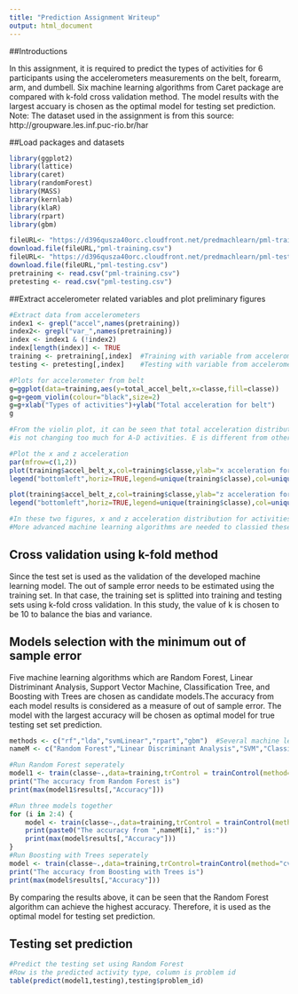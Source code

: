 ```yaml
---
title: "Prediction Assignment Writeup"
output: html_document
---
```


##Introductions

In this assignment, it is required to predict the types of activities for 6 participants 
using the accelerometers measurements on the belt, forearm, arm, and dumbell. Six machine
learning algorithms from Caret package are compared with k-fold cross validation method. The model 
results with the largest accuary is chosen as the optimal model for testing set prediction. 
Note: The dataset used in the assignment is from this source: http://groupware.les.inf.puc-rio.br/har

##Load packages and datasets
```r
library(ggplot2)
library(lattice)
library(caret)
library(randomForest)
library(MASS)
library(kernlab)
library(klaR)
library(rpart)
library(gbm)

fileURL<- "https://d396qusza40orc.cloudfront.net/predmachlearn/pml-training.csv"
download.file(fileURL,"pml-training.csv")
fileURL<- "https://d396qusza40orc.cloudfront.net/predmachlearn/pml-testing.csv"
download.file(fileURL,"pml-testing.csv")
pretraining <- read.csv("pml-training.csv")
pretesting <- read.csv("pml-testing.csv")
```

##Extract accelerometer related variables and plot preliminary figures
```r
#Extract data from accelerometers
index1 <- grepl("accel",names(pretraining))
index2<- grepl("var_",names(pretraining))
index <- index1 & (!index2)
index[length(index)] <- TRUE
training <- pretraining[,index]  #Training with variable from accelerometer
testing <- pretesting[,index]    #Testing with variable from accelerometer

#Plots for accelerometer from belt
g=ggplot(data=training,aes(y=total_accel_belt,x=classe,fill=classe))
g=g+geom_violin(colour="black",size=2)
g=g+xlab("Types of activities")+ylab("Total acceleration for belt")
g

#From the violin plot, it can be seen that total acceleration distribution from belt 
#is not changing too much for A-D activities. E is different from others.

#Plot the x and z acceleration
par(mfrow=c(1,2))
plot(training$accel_belt_x,col=training$classe,ylab="x acceleration for belt")
legend("bottomleft",horiz=TRUE,legend=unique(training$classe),col=unique(training$classe),pch=1)

plot(training$accel_belt_z,col=training$classe,ylab="z acceleration for belt")
legend("bottomleft",horiz=TRUE,legend=unique(training$classe),col=unique(training$classe),pch=1)

#In these two figures, x and z acceleration distribution for activities D and E are different for A-C
#More advanced machine learning algorithms are needed to classied these activities.
```

## Cross validation using k-fold method

Since the test set is used as the validation of the developed machine learning model. The out of sample error 
needs to be estimated using the training set. In that case, the training set is splitted into training and testing sets 
using k-fold cross validation. In this study, the value of k is chosen to be 10 to balance the bias and variance. 

## Models selection with the minimum out of sample error

Five machine learning algorithms which are Random Forest, Linear Distriminant Analysis, Support Vector Machine, Classification Tree, and Boosting with Trees are chosen as candidate models.The accuracy from each model results is considered as a measure of out of sample error. The model with the largest accuracy will be chosen as optimal model for true testing set set prediction. 

```r
methods <- c("rf","lda","svmLinear","rpart","gbm")  #Several machine learning algorithms
nameM <- c("Random Forest","Linear Discriminant Analysis","SVM","Classification Tree","Boosting with Trees")

#Run Random Forest seperately
model1 <- train(classe~.,data=training,trControl = trainControl(method="cv",number=10),method=methods[1])
print("The accuracy from Random Forest is")
print(max(model1$results[,"Accuracy"]))

#Run three models together
for (i in 2:4) {
    model <- train(classe~.,data=training,trControl = trainControl(method="cv",number=10),method=methods[i])
    print(paste0("The accuracy from ",nameM[i]," is:"))
    print(max(model$results[,"Accuracy"]))
}
#Run Boosting with Trees seperately
model <- train(classe~.,data=training,trControl=trainControl(method="cv",number=10),method=methods[5],verbose=FALSE)
print("The accuracy from Boosting with Trees is")
print(max(model$results[,"Accuracy"]))
```

By comparing the results above, it can be seen that the Random Forest algorithm can achieve the highest
accuracy. Therefore, it is used as the optimal model for testing set prediction.

## Testing set prediction
```r
#Predict the testing set using Random Forest
#Row is the predicted activity type, column is problem id
table(predict(model1,testing),testing$problem_id)
```



